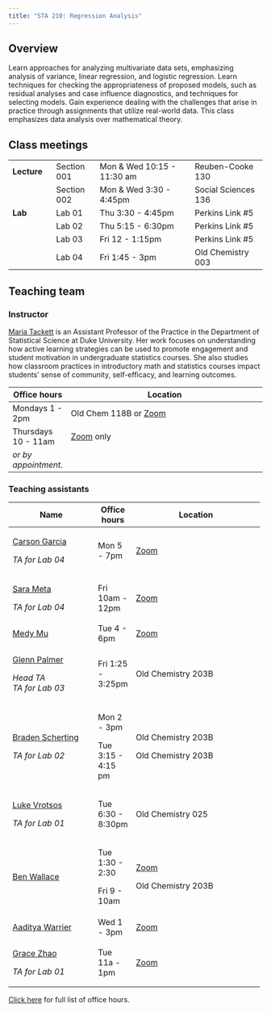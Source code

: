 ```yaml
---
title: "STA 210: Regression Analysis"
---
```


## Overview

Learn approaches for analyzing multivariate data sets, emphasizing analysis of variance, linear regression, and logistic regression. Learn techniques for checking the appropriateness of proposed models, such as residual analyses and case influence diagnostics, and techniques for selecting models. Gain experience dealing with the challenges that arise in practice through assignments that utilize real-world data. This class emphasizes data analysis over mathematical theory.

## Class meetings

|             |             |                            |                     |
|-------------|-------------|----------------------------|---------------------|
| **Lecture** | Section 001 | Mon & Wed 10:15 - 11:30 am | Reuben-Cooke 130    |
|             | Section 002 | Mon & Wed 3:30 - 4:45pm    | Social Sciences 136 |
| **Lab**     | Lab 01      | Thu 3:30 - 4:45pm          | Perkins Link #5     |
|             | Lab 02      | Thu 5:15 - 6:30pm          | Perkins Link #5     |
|             | Lab 03      | Fri 12 - 1:15pm            | Perkins Link #5     |
|             | Lab 04      | Fri 1:45 - 3pm             | Old Chemistry 003   |

## Teaching team

### Instructor

[Maria Tackett](https://www2.stat.duke.edu/~mt324) is an Assistant Professor of the Practice in the Department of Statistical Science at Duke University. Her work focuses on understanding how active learning strategies can be used to promote engagement and student motivation in undergraduate statistics courses. She also studies how classroom practices in introductory math and statistics courses impact students' sense of community, self-efficacy, and learning outcomes.

| Office hours         | Location                                                                                         |
|----------------------|--------------------------------------------------------------------------------------------------|
| Mondays 1 - 2pm      | Old Chem 118B or [Zoom](https://sakai.duke.edu/portal/site/e6f58eb4-029a-4130-bfa3-e5555d967a43) |
| Thursdays 10 - 11am  | [Zoom](https://sakai.duke.edu/portal/site/e6f58eb4-029a-4130-bfa3-e5555d967a43) only             |
| *or by appointment.* |                                                                                                  |

### Teaching assistants

+------------------------------------------------------+--------------------+---------------------------------------------------------------------------------+
| Name                                                 | Office hours       | Location                                                                        |
+======================================================+====================+=================================================================================+
| [Carson Garcia](mailto:carson.garcia@duke.edu)       | Mon 5 - 7pm        | [Zoom](https://sakai.duke.edu/portal/site/e6f58eb4-029a-4130-bfa3-e5555d967a43) |
|                                                      |                    |                                                                                 |
| *TA for Lab 04*                                      |                    |                                                                                 |
+------------------------------------------------------+--------------------+---------------------------------------------------------------------------------+
| [Sara Meta](mailto:sara.mehta@duke.edu)              | Fri 10am - 12pm    | [Zoom](https://sakai.duke.edu/portal/site/e6f58eb4-029a-4130-bfa3-e5555d967a43) |
|                                                      |                    |                                                                                 |
| *TA for Lab 04*                                      |                    |                                                                                 |
+------------------------------------------------------+--------------------+---------------------------------------------------------------------------------+
| [Medy Mu](mailto:han.mu@duke.edu)                    | Tue 4 - 6pm        | [Zoom](https://sakai.duke.edu/portal/site/e6f58eb4-029a-4130-bfa3-e5555d967a43) |
+------------------------------------------------------+--------------------+---------------------------------------------------------------------------------+
| [Glenn Palmer](mailto:glenn.palmer@duke.edu)         | Fri 1:25 - 3:25pm  | Old Chemistry 203B                                                              |
|                                                      |                    |                                                                                 |
| *Head TA\                                            |                    |                                                                                 |
| TA for Lab 03*                                       |                    |                                                                                 |
+------------------------------------------------------+--------------------+---------------------------------------------------------------------------------+
| [Braden Scherting](mailto:braden.scherting@duke.edu) | Mon 2 - 3pm        | Old Chemistry 203B                                                              |
|                                                      |                    |                                                                                 |
| *TA for Lab 02*                                      | Tue 3:15 - 4:15 pm | Old Chemistry 203B                                                              |
+------------------------------------------------------+--------------------+---------------------------------------------------------------------------------+
| [Luke Vrotsos](mailto:luke.vrotsos@duke.edu)         | Tue 6:30 - 8:30pm  | Old Chemistry 025                                                               |
|                                                      |                    |                                                                                 |
| *TA for Lab 01*                                      |                    |                                                                                 |
+------------------------------------------------------+--------------------+---------------------------------------------------------------------------------+
| [Ben Wallace](mailto:ben.wallace@duke.edu)           | Tue 1:30 - 2:30    | [Zoom](https://sakai.duke.edu/portal/site/e6f58eb4-029a-4130-bfa3-e5555d967a43) |
|                                                      |                    |                                                                                 |
|                                                      | Fri 9 - 10am       | Old Chemistry 203B                                                              |
+------------------------------------------------------+--------------------+---------------------------------------------------------------------------------+
| [Aaditya Warrier](mailto:aaditya.warrier@duke.edu)   | Wed 1 - 3pm        | [Zoom](https://sakai.duke.edu/portal/site/e6f58eb4-029a-4130-bfa3-e5555d967a43) |
+------------------------------------------------------+--------------------+---------------------------------------------------------------------------------+
| [Grace Zhao](mailto:zhihui.zhao@duke.edu)            | Tue 11a - 1pm      | [Zoom](https://sakai.duke.edu/portal/site/e6f58eb4-029a-4130-bfa3-e5555d967a43) |
|                                                      |                    |                                                                                 |
| *TA for Lab 01*                                      |                    |                                                                                 |
+------------------------------------------------------+--------------------+---------------------------------------------------------------------------------+

[Click here](https://docs.google.com/spreadsheets/d/1Ay1GxqU2HDpFwnNLZxv0baIAa1lJwUVdtvmprPdkefk/edit?usp=sharing) for full list of office hours.
